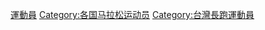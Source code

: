 [[Category:台灣馬拉松|運動員]]
[[Category:各国马拉松运动员|Category:各国马拉松运动员]]
[[Category:台灣長跑運動員|Category:台灣長跑運動員]]
